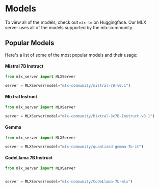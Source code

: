# Models

To view all of the models, check out `mlx-lm` on Huggingface. Our MLX server uses all of the models supported by the mlx-community.

## Popular Models

Here's a list of some of the most popular models and their usage:

#### Mistral 7B Instruct

```python copy
from mlx_server import MLXServer

server = MLXServer(model="mlx-community/mistral-7B-v0.1")
```

#### Mixtral Instruct

```python copy
from mlx_server import MLXServer

server = MLXServer(model="mlx-community/Mixtral-8x7B-Instruct-v0.1")
```

#### Gemma

```python copy
from mlx_server import MLXServer

server = MLXServer(model="mlx-community/quantized-gemma-7b-it")
```

#### CodeLlama 7B Instruct

```python copy
from mlx_server import MLXServer


server = MLXServer(model="mlx-community/CodeLlama-7b-mlx")
```
